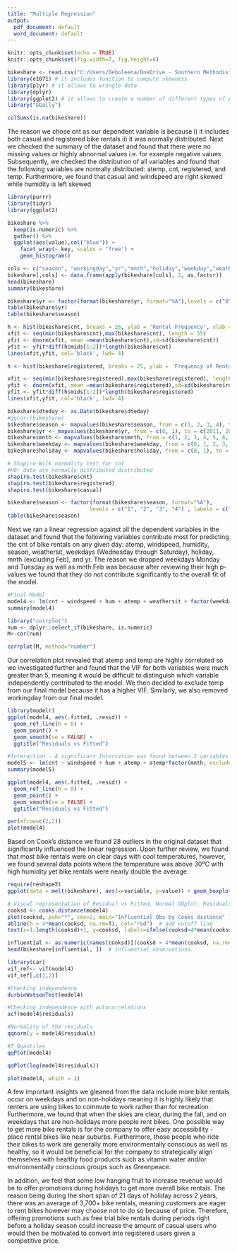 ---
title: "Multiple Regression"
output:
  pdf_document: default
  word_document: default
---

```{r setup, include=FALSE, message=FALSE, warning=FALSE}
knitr::opts_chunk$set(echo = TRUE)
knitr::opts_chunk$set(fig.width=7, fig.height=6) 
```

```{r, echo=FALSE, message=FALSE, warning=FALSE}
bikeshare <- read.csv("C:/Users/Deboleena/OneDrive - Southern Methodist University/Desktop/MSBA/Fall/Mod B/Applied Predictive Analytics/HW 1/HW1 bikeshare.csv")
library(e1071) # it includes function to compute skewness
library(plyr) # it allows to wrangle data
library(dplyr)
library(ggplot2) # it allows to create a number of different types of plot
library("GGally")

```

```{r echo=FALSE, include=FALSE, message=FALSE, warning=FALSE}
colSums(is.na(bikeshare))
```
The reason we chose cnt as our dependent variable is because i) it includes both casual and registered bike rentals ii) it was normally distributed. Next we checked the summary of the dataset and found that there were no missing values or highly abnormal values i.e. for example negative values. Subsequently, we checked the distribution of all variables and found that the following variables are normally distributed: atemp, cnt, registered, and temp. Furthermore, we found that casual and windspeed are right skewed while humidity is left skewed
```{r echo=FALSE, include=FALSE, message=FALSE, warning=FALSE}
library(purrr)
library(tidyr)
library(ggplot2)

bikeshare %>%
  keep(is.numeric) %>% 
  gather() %>% 
  ggplot(aes(value),col("blue")) +
    facet_wrap(~ key, scales = "free") +
    geom_histogram()

```

```{r echo=FALSE, include=FALSE, message=FALSE, warning=FALSE}
cols <- c("season", "workingday","yr","mnth","holiday","weekday","weathersit")
bikeshare[,cols] <- data.frame(apply(bikeshare[cols], 2, as.factor))
head(bikeshare)
summary(bikeshare)
```


```{r echo=FALSE, include=FALSE}
bikeshare$yr <- factor(format(bikeshare$yr, format="%A"),levels = c("0", "1") , labels = c("2011","2012"))
table(bikeshare$yr)
table(bikeshare$season)

```

```{r echo=FALSE, include=FALSE, message=FALSE, warning=FALSE}
h <- hist(bikeshare$cnt, breaks = 26, ylab = 'Rental Frequency', xlab = 'Total Bike  Count', main = 'Distribution of Bike Rental Count', col = 'lightblue' )
xfit <- seq(min(bikeshare$cnt),max(bikeshare$cnt), length = 55)
yfit <- dnorm(xfit, mean =mean(bikeshare$cnt),sd=sd(bikeshare$cnt))
yfit <- yfit*diff(h$mids[1:2])*length(bikeshare$cnt)
lines(xfit,yfit, col='black', lwd= 4)
```

 
```{r echo=FALSE, include=FALSE, message=FALSE, warning=FALSE}
h <- hist(bikeshare$registered, breaks = 25, ylab = 'Frequency of Rental', xlab = 'Registered Bike Count', main = 'Distribution of Registered Bike ', col = 'lightblue' )

xfit <- seq(min(bikeshare$registered),max(bikeshare$registered), length = 55)
yfit <- dnorm(xfit, mean =mean(bikeshare$registered),sd=sd(bikeshare$registered))
yfit <- yfit*diff(h$mids[1:2])*length(bikeshare$registered)
lines(xfit,yfit, col='black', lwd= 4)
```

```{r echo=FALSE, , include=FALSE, message=FALSE, warning=FALSE}
bikeshare$dteday <- as.Date(bikeshare$dteday)
#ggcorr(bikeshare)
bikeshare$season <- mapvalues(bikeshare$season, from = c(1, 2, 3, 4), to = c("spring", "summer", "fall", "winter"))
bikeshare$yr <- mapvalues(bikeshare$yr, from = c(0, 1), to = c(2011, 2012))
bikeshare$mnth <- mapvalues(bikeshare$mnth, from = c(1, 2, 3, 4, 5, 6, 7, 8, 9, 10, 11, 12), to = c("Jan", "Feb", "Mar", "Apr", "May", "Jun", "Jul", "Aug", "Sep", "Oct", "Nov", "Dec"))
bikeshare$weekday <- mapvalues(bikeshare$weekday, from = c(0, 1, 2, 3, 4, 5, 6), to = c("Sunday", "Monday", "Tuesday", "Wednesday", "Thursday", "Friday", "Saturday"))
bikeshare$holiday <- mapvalues(bikeshare$holiday, from = c(0, 1), to = c("Not Holiday", "Holiday"))
```

```{r echo=FALSE, , include=FALSE, message=FALSE, warning=FALSE}

# Shapiro-Wilk normality test for cnt
#H0: data are normally distributed distributed
shapiro.test(bikeshare$cnt) 
shapiro.test(bikeshare$registered) 
shapiro.test(bikeshare$casual) 
```

```{r echo=FALSE, include=FALSE, message=FALSE, warning=FALSE}
bikeshare$season <- factor(format(bikeshare$season, format="%A"),
                          levels = c("1", "2", "3", "4") , labels = c("Spring ","Summer", "Fall", "Winter"))
table(bikeshare$season)
```

Next we ran a linear regression against all the dependent variables in the dataset and found that  the following variables contribute most for predicting the cnt of bike rentals on any given day: atemp, windspeed, humidity, season, weathersit, weekdays (Wednesday through Saturday), holiday, mnth (excluding Feb), and yr. The reason we dropped weekdays Monday and Tuesday as well as mnth Feb was because after reviewing their high p-values we found that they do not contribute significantly to the overall fit of the model.

```{r echo=FALSE, include=FALSE, message=FALSE, warning=FALSE}
#Final Model 
model4 <- lm(cnt ~ windspeed + hum + atemp + weathersit + factor(weekday, exclude=c('Tuesday','Monday')) + holiday + factor(mnth, exclude=c('Feb')) + yr, data = bikeshare)
summary(model4)

```
```{r echo=FALSE,  message=FALSE, warning=FALSE }
library("corrplot")
num <- dplyr::select_if(bikeshare, is.numeric)
M<-cor(num)

corrplot(M, method="number")
```

Our correlation plot revealed that atemp and temp are highly correlated so we investigated further and found that the VIF for both variables were much greater than 5, meaning it would be difficult to distinguish which variable independently contributed to the model. We then decided to exclude temp from our final model because it has a higher VIF. Similarly, we also removed workingday from our final model.


```{r echo=FALSE, include=FALSE, message=FALSE, warning=FALSE}
library(modelr)
ggplot(model4, aes(.fitted, .resid)) +
  geom_ref_line(h = 0) +
  geom_point() +
  geom_smooth(se = FALSE) +
  ggtitle("Residuals vs Fitted")
```


```{r echo=FALSE, include=FALSE, message=FALSE, warning=FALSE}
#Interaction - A significant Intercation was found between 2 variables atemp and Factor 
model5 <- lm(cnt ~ windspeed + hum + atemp + atemp*factor(mnth, exclude=c('Feb')) + weathersit + factor(weekday, exclude=c('Tuesday','Monday')) + holiday + factor(mnth, exclude=c('Feb')) + yr, data = bikeshare)
summary(model5)
```
```{r echo=FALSE, include=FALSE, message=FALSE, warning=FALSE}
ggplot(model4, aes(.fitted, .resid)) +
  geom_ref_line(h = 0) +
  geom_point() +
  geom_smooth(se = FALSE) +
  ggtitle("Residuals vs Fitted")
```

```{r echo=FALSE, message=FALSE, warning=FALSE}
par(mfrow=c(2,2))
plot(model4)
```

Based on Cook's distance we found 28 outliers in the original dataset that significantly influenced the linear regression. Upon further review, we found that most bike rentals were on clear days with cool temperatures, however, we found several data points where the temperature was above 30ºC with high humidity yet bike rentals were nearly double the average. 

```{r echo=FALSE,echo=FALSE, include=FALSE, message=FALSE, warning=FALSE }
require(reshape2)
ggplot(data = melt(bikeshare), aes(x=variable, y=value)) + geom_boxplot(aes(fill=variable))
```
```{r echo=FALSE}
# Visual representation of Residual vs Fitted, Normal QQplot, Residuals vs Leverage
cooksd <- cooks.distance(model4)
plot(cooksd, pch="*", cex=2, main="Influential Obs by Cooks distance" )  # plot cook's distance
abline(h = 4*mean(cooksd, na.rm=T), col="red")  # add cutoff line
text(x=1:length(cooksd)+1, y=cooksd, labels=ifelse(cooksd>4*mean(cooksd, na.rm=T),names(cooksd),""), col="red")  #add labels

```



```{r echo=FALSE, include=FALSE, message=FALSE, warning=FALSE}
influential <- as.numeric(names(cooksd)[(cooksd > 4*mean(cooksd, na.rm=T))])
head(bikeshare[influential, ])  # influential observations.
```
```{r echo=FALSE, warning=FALSE, message=FALSE}
library(car)
vif_ref<- vif(model4)
vif_ref[,c(1,2)]
```

```{r echo=FALSE, include=FALSE, message=FALSE, warning=FALSE}
#Checking independence
durbinWatsonTest(model4)
```

```{r echo=FALSE, include=FALSE, message=FALSE, warning=FALSE}
#Checking independence with autocorrelations
acf(model4$residuals)
```

```{r echo=FALSE,include=FALSE, message=FALSE, warning=FALSE}
#Normality of the residuals
qqnorm(y = model4$residuals)
```
```{r echo=FALSE, include=FALSE, message=FALSE, warning=FALSE}
#T Quantiles
qqPlot(model4)
```

```{r echo=FALSE, include=FALSE, message=FALSE, warning=FALSE}
qqPlot(log(model4$residuals))
```

```{r echo=FALSE, include=FALSE, message=FALSE, warning=FALSE}
plot(model4, which = 1)
```



A few important insights we gleaned from the data include more bike rentals occur on weekdays and on non-holidays meaning it is highly likely that renters are using bikes to commute to work rather than for recreation. Furthermore, we found that when the skies are clear, during the fall, and on weekdays that are non-holidays more people rent bikes. One possible way to get more bike rentals is for the company to offer easy accessibility - place rental bikes like near suburbs. Furthermore, those people who ride their bikes to work are generally more environmentally conscious as well as healthy, so it would be beneficial for the company to strategically align themselves with healthy food products such as vitamin water and/or environmentally conscious groups such as Greenpeace.

In addition, we feel that some low hanging fruit to increase revenue would be to offer promotions during holidays to get more overall bike rentals. The reason being during the short span of 21 days of holiday across 2 years, there was an average of 3,700+ bike rentals, meaning customers are eager to rent bikes however may choose not to do so because of price. Therefore, offering promotions such as free trial bike rentals during periods right before a holiday season could increase the amount of casual users who would then be motivated to convert into registered users given a competitive price.

















































